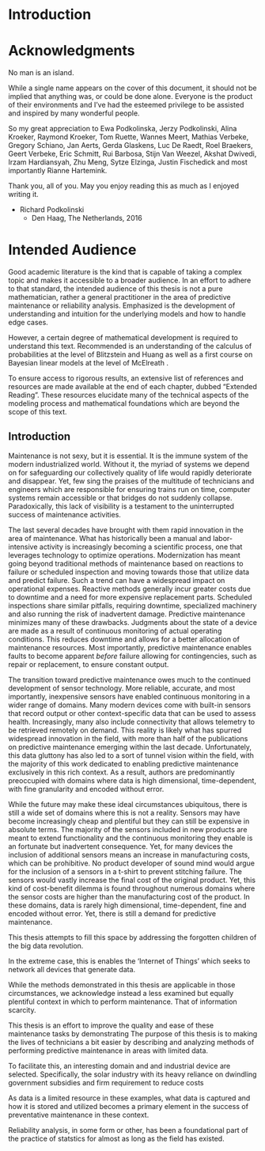 # Introduction

<!-- 
0. Acknowledgments
0.5 Intended Audience
1. Introduction
	- General Summary of entire thesis

 -->

# Acknowledgments

No man is an island.

While a single name appears on the cover of this document, it should not be implied that anything was, or could be done alone. Everyone is the product of their environments and I've had the esteemed privilege to be assisted and inspired by many wonderful people. 

So my great appreciation to Ewa Podkolinska, Jerzy Podkolinski, Alina Kroeker, Raymond Kroeker, Tom Ruette, Wannes Meert, Mathias Verbeke, Gregory Schiano, Jan Aerts, Gerda Glaskens, Luc De Raedt, Roel Braekers, Geert Verbeke, Eric Schmitt, Rui Barbosa, Stijn Van Weezel, Akshat Dwivedi, Irzam Hardiansyah, Zhu Meng, Sytze Elzinga, Justin Fischedick and most importantly Rianne Hartemink.

Thank you, all of you. May you enjoy reading this as much as I enjoyed writing it.

- Richard Podkolinski
	- Den Haag, The Netherlands, 2016


# Intended Audience

Good academic literature is the kind that is capable of taking a complex topic and makes it accessible to a broader audience. In an effort to adhere to that standard, the intended audience of this thesis is not a pure mathematician, rather a general practitioner in the area of predictive maintenance or reliability analysis. Emphasized is the development of understanding and intuition for the underlying models and how to handle edge cases. 

However, a certain degree of mathematical development is required to understand this text. Recommended is an understanding of the calculus of probabilities at the level of Blitzstein and Huang <!-- **REFHERE** --> as well as a first course on Bayesian linear models at the level of McElreath <!-- **REFHERE** -->. 

To ensure access to rigorous results, an extensive list of references and resources are made available at the end of each chapter, dubbed "Extended Reading". These resources elucidate many of the technical aspects of the modeling process and mathematical foundations which are beyond the scope of this text.





<!-- 

## Introduction Notes 
 - You hate writing introductions, but you still have to, and it still has to catch the attention of your audience and communicate clearly the priorities of the thesis. It doesn't have to be as thick as you think it does though. 
 - Make sure to clearly provide a structure for the remaining document. 
 - There is no need to justify any of the choices, do that within the text.
 - Event-history analysis vs signal processing

Stick in structure of remaining text

 -->

## Introduction

Maintenance is not sexy, but it is essential. It is the immune system of the modern industrialized world. Without it, the myriad of systems we depend on for safeguarding our collectively quality of life would rapidly deteriorate and disappear. Yet, few sing the praises of the multitude of technicians and engineers which are responsible for ensuring trains run on time, computer systems remain accessible or that bridges do not suddenly collapse. Paradoxically, this lack of visibility is a testament to the uninterrupted success of maintenance activities. 


The last several decades have brought with them rapid innovation in the area of maintenance. What has historically been a manual and labor-intensive activity is increasingly becoming a scientific process, one that leverages technology to optimize operations. Modernization has meant going beyond traditional methods of maintenance based on reactions to failure or scheduled inspection and moving towards those that utilize data and predict failure. Such a trend can have a widespread impact on operational expenses. Reactive methods generally incur greater costs due to downtime and a need for more expensive replacement parts. Scheduled inspections share similar pitfalls, requiring downtime, specialized machinery and also running the risk of inadvertent damage. Predictive maintenance minimizes many of these drawbacks. Judgments about the state of a device are made as a result of continuous monitoring of actual operating conditions.<!-- Mobley p.3 --> This reduces downtime and allows for a better allocation of maintenance resources. Most importantly, predictive maintenance enables faults to become apparent *before* failure allowing for contingencies, such as repair or replacement, to ensure constant output.


The transition toward predictive maintenance owes much to the continued development of sensor technology. More reliable, accurate, and most importantly, inexpensive sensors have enabled continuous monitoring in a wider range of domains. Many modern devices come with built-in sensors that record output or other context-specific data that can be used to assess health. Increasingly, many also include connectivity that allows telemetry to be retrieved remotely on demand. This reality is likely what has spurred widespread innovation in the field, with more than half of the publications on predictive maintenance emerging within the last decade. <!-- Limo Search = 703 / 989 | Google Scholar = 3300 / 5450 --> Unfortunately, this data gluttony has also led to a sort of tunnel vision within the field, with the majority of this work dedicated to enabling predictive maintenance exclusively in this rich context. As a result, authors are predominantly preoccupied with domains where data is high dimensional, time-dependent, with fine granularity and encoded without error. 


While the future may make these ideal circumstances ubiquitous, there is still a wide set of domains where this is not a reality. Sensors may have become increasingly cheap and plentiful but they can still be expensive in absolute terms. The majority of the sensors included in new products are meant to extend functionality and the continuous monitoring they enable is an fortunate but inadvertent consequence. Yet, for many devices the inclusion of additional sensors means an increase in manufacturing costs, which can be prohibitive. No product developer of sound mind would argue for the inclusion of a sensors in a t-shirt to prevent stitching failure. The sensors would vastly increase the final cost of the original product. Yet, this kind of cost-benefit dilemma is found throughout numerous domains where the sensor costs are higher than the manufacturing cost of the product. In these domains, data is rarely high dimensional, time-dependent, fine and encoded without error. Yet, there is still a demand for predictive maintenance. 


This thesis attempts to fill this space by addressing the forgotten children of the big data revolution.


In the extreme case, this is enables the 'Internet of Things' which seeks to network all devices that generate data.




While the methods demonstrated in this thesis are applicable in those circumstances, we acknowledge instead a less examined but equally plentiful context in which to perform maintenance. That of information scarcity.











This thesis is an effort to improve the quality and ease of these maintenance tasks by demonstrating 
The purpose of this thesis is to making the lives of technicians a bit easier by describing and analyzing methods of performing predictive maintenance in areas with limited data. 


To facilitate this, an interesting domain and and industrial device are selected. Specifically, the solar industry with its heavy reliance on dwindling government subsidies and firm requirement to reduce costs 




As data is a limited resource in these examples, what data is captured and how it is stored and utilized becomes a primary element in the success of preventative maintenance in these context. 



Reliability analysis, in some form or other, has been a foundational part of the practice of statstics for almost as long as the field has existed. 




